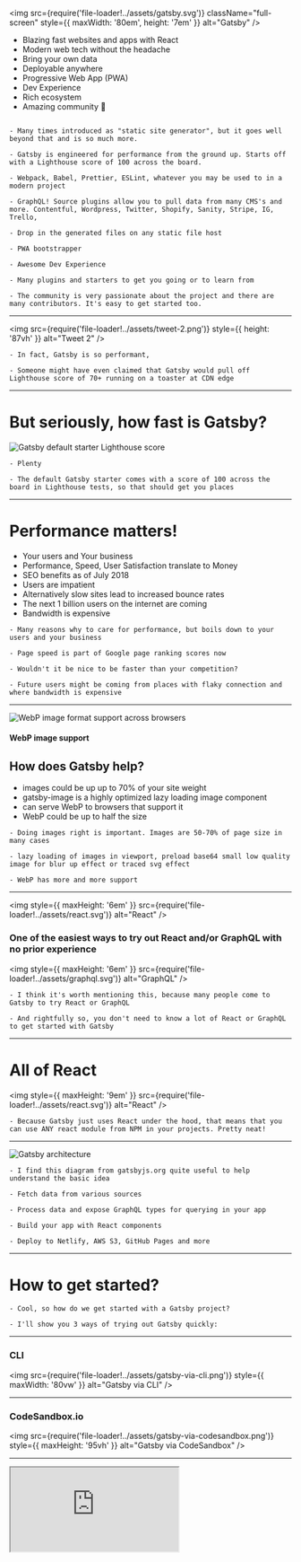 
<img
  src={require('file-loader!../assets/gatsby.svg')}
  className="full-screen"
  style={{ maxWidth: '80em', height: '7em' }}
  alt="Gatsby"
/>

<ul>
  <Appear>
    <li>Blazing fast websites and apps with React</li>
    <li>Modern web tech without the headache</li>
    <li>Bring your own data</li>
    <li>Deployable anywhere</li>
    <li>Progressive Web App (PWA)</li>
    <li>Dev Experience</li>
    <li>Rich ecosystem</li>
    <li>Amazing community 💜</li>
  </Appear>
</ul>

```notes

- Many times introduced as "static site generator", but it goes well beyond that and is so much more.

- Gatsby is engineered for performance from the ground up. Starts off with a Lighthouse score of 100 across the board.

- Webpack, Babel, Prettier, ESLint, whatever you may be used to in a modern project

- GraphQL! Source plugins allow you to pull data from many CMS's and more. Contentful, Wordpress, Twitter, Shopify, Sanity, Stripe, IG, Trello,

- Drop in the generated files on any static file host

- PWA bootstrapper

- Awesome Dev Experience

- Many plugins and starters to get you going or to learn from

- The community is very passionate about the project and there are many contributors. It's easy to get started too.

```

---

<img
  src={require('file-loader!../assets/tweet-2.png')}
  style={{ height: '87vh' }}
  alt="Tweet 2"
/>

```notes
- In fact, Gatsby is so performant,

- Someone might have even claimed that Gatsby would pull off Lighthouse score of 70+ running on a toaster at CDN edge
```

---

# But seriously, how fast is Gatsby?

<div>
  <img
    src={require('file-loader!../assets/lighthouse-gatsby-default.png')}
    style={{ width: '70%', margin: '0 auto', display: 'flex' }}
    alt="Gatsby default starter Lighthouse score"
  />
</div>

```notes
- Plenty

- The default Gatsby starter comes with a score of 100 across the board in Lighthouse tests, so that should get you places
```

---

# Performance matters!

- Your users and Your business
- Performance, Speed, User Satisfaction translate to Money
- SEO benefits as of July 2018
- Users are impatient
- Alternatively slow sites lead to increased bounce rates
- The next 1 billion users on the internet are coming
- Bandwidth is expensive

```notes
- Many reasons why to care for performance, but boils down to your users and your business

- Page speed is part of Google page ranking scores now

- Wouldn't it be nice to be faster than your competition?

- Future users might be coming from places with flaky connection and where bandwidth is expensive
```

---


<div>
  <img
    style={{ height: '18em' }}
    src={require('file-loader!../assets/webp-support.png')}
    alt="WebP image format support across browsers"
  />
  <h4>WebP image support</h4>
</div>

## How does Gatsby help?

- images could be up up to 70% of your site weight
- <span className="accent">gatsby-image</span> is a highly optimized lazy loading image component
- can serve WebP to browsers that support it
- WebP could be up to half the size

```notes
- Doing images right is important. Images are 50-70% of page size in many cases

- lazy loading of images in viewport, preload base64 small low quality image for blur up effect or traced svg effect

- WebP has more and more support
```

---

<img
  style={{ maxHeight: '6em' }}
  src={require('file-loader!../assets/react.svg')}
  alt="React"
/>

### One of the easiest ways to <span className="accent">try out React and/or GraphQL</span> with no prior experience

<img
  style={{ maxHeight: '6em' }}
  src={require('file-loader!../assets/graphql.svg')}
  alt="GraphQL"
/>

```notes
- I think it's worth mentioning this, because many people come to Gatsby to try React or GraphQL

- And rightfully so, you don't need to know a lot of React or GraphQL to get started with Gatsby
```

---

# All of React

<img
  style={{ maxHeight: '9em' }}
  src={require('file-loader!../assets/react.svg')}
  alt="React"
/>

```notes
- Because Gatsby just uses React under the hood, that means that you can use ANY react module from NPM in your projects. Pretty neat!
```

---

<div>
  <img
    src={require('file-loader!../assets/gatsby-architecture-1.png')}
    style={{
      maxWidth: '75%',
      maxHeight: '52em',
      display: 'flex',
      margin: '0 auto'
    }}
    alt="Gatsby architecture"
  />
</div>

```notes
- I find this diagram from gatsbyjs.org quite useful to help understand the basic idea

- Fetch data from various sources

- Process data and expose GraphQL types for querying in your app

- Build your app with React components

- Deploy to Netlify, AWS S3, GitHub Pages and more
```

---

# How to get started?

```notes
- Cool, so how do we get started with a Gatsby project?

- I'll show you 3 ways of trying out Gatsby quickly:
```

---

### CLI

<img
  src={require('file-loader!../assets/gatsby-via-cli.png')}
  style={{ maxWidth: '80vw' }}
  alt="Gatsby via CLI"
/>

---

### CodeSandbox.io

<img
  src={require('file-loader!../assets/gatsby-via-codesandbox.png')}
  style={{ maxHeight: '95vh' }}
  alt="Gatsby via CodeSandbox"
/>

---

<iframe
  src="https://codesandbox.io/embed/k3201jy9jo?fontsize=14"
  style={{
    width: '90vw',
    height: '90vh',
    border: 0,
    borderRadius: '4px',
    overflow: 'hidden'
  }}
  sandbox="allow-modals allow-forms allow-popups allow-scripts allow-same-origin"
/>

```notes
- For exmaple, here's how the default starter project looks like in CodeSandbox

- You could get quite far already from here:

  - work on project

  - create a GitHub repo from here

  - deploy
```

---

### Look for the green Netlify deploy button

<img
  src={require('file-loader!../assets/gatsby-via-button.png')}
  style={{ height: '200px' }}
  alt="Gatsby via deploy button"
/>

### Or pass a starter repository to Netlify via:

https://app.netlify.com/start/deploy?repository=https://github.com/gatsbyjs/gatsby-starter-default

```notes
- In particular if you are deploying to Netlify, just look for the deploy button on many gatsby starter repositories
```

---

<div>
  <img
    src={require('file-loader!../assets/gatsby-architecture-2.png')}
    style={{
      maxWidth: '75%',
      maxHeight: '52em',
      display: 'flex',
      margin: '0 auto'
    }}
    alt="Gatsby architecture focused on data sources"
  />
</div>

```notes
- Cool, so now that we know how to get started, let's go back to this diagram and explore the data sources part
```

---

<DataSources />

```notes
- Plenty to choose from; Most popular headless CMSs

- Any data source; There's quite a few of them

- Build pages from Google sheets or Trello cards wut?

- Some worthy mentions that are less gimicky: popular headless CMSs like: Contentful, Sanity, GraphCMS and more...
```

---

# Let's try out <span className="accent">GraphQL</span>

```notes
- Gatsby sources all that data and exposes GraphQL types for you to query against
```

---

# Demo

---

<img
  src={require('file-loader!../assets/codesandbox-json-example.jpg')}
  style={{ height: '55vh' }}
  alt="Example JSON files"
/>

```notes
- A couple of example JSON files in a codesandbox project
```

---


<iframe
  src="https://k3201jy9jo.sse.codesandbox.io/___graphql"
  style={{
    width: '90vw',
    height: '90vh',
    border: 0,
    borderRadius: '4px',
    overflow: 'hidden'
  }}
  sandbox="allow-modals allow-forms allow-popups allow-scripts allow-same-origin"
/>

```notes
- There is a convention to how type names get generated (all-, -Json)
```

---

# Plugins

<img
  src={require('file-loader!../assets/gatsby-plugins-page.png')}
  style={{ maxWidth: '90vw', maxHeight: '95vh' }}
  alt="Gatsby plugins page"
/>

---

# Plugins

<ul>
  <li>Reusable common functionality</li>
  <li>Source plugins</li>
  <li>Transformer plugins</li>
  <li>Public vs Private</li>
</ul>

```notes
- ~ 700 plugins

- Chunks of reusable functionality, shared with the community.

- Things like Google Analytics, for example. No need to reinvent the wheel. Use the highly optimized and supported plugin.

- Source that fetch data at build time

- Transformers that process data, for example a JSON file

- A thing to note about plugins is that you are not limited to only what's available out there. You can easily create your own custom private plugins specific to your project if you have a use case for that.
```

---

# Starters

<img
  src={require('file-loader!../assets/gatsby-starters-page.png')}
  style={{ maxWidth: '90vw', maxHeight: '95vh' }}
  alt="Gatsby starters page"
/>

```notes
- start from a configured project with plugins based on usecase

- blog, ecommerce, what have you

- or by data provider, styling solution, SEO requirements and more.

- The one major downside is that once you setup a project using a starter you are on your own and don't get anymore updates

- The Gatsby team is working on this and THEMES are coming probably this year to allow for dependancy based starter usage
```

---

# Showcase

<img
  src={require('file-loader!../assets/gatsby-showcase-main.png')}
  style={{ maxWidth: '90vw', maxHeight: '95vh' }}
  alt="Gatsby showcase"
/>

```notes
- Browse for inspiration

- Submit your own projects to the showcase if you like
```

---

# What can you build with Gatsby?

---

### Simple sites

<img
  src={require('file-loader!../assets/showcase-2.png')}
  style={{ maxWidth: '85vw', maxHeight: '87vh' }}
  alt="Gatsby showcase 2"
/>

###### justdoit.nike.com

---

### Sites with plenty of high quality imagery

<img
  src={require('file-loader!../assets/showcase-1.jpg')}
  style={{ maxWidth: '85vw', maxHeight: '87vh' }}
  alt="Gatsby showcase 1"
/>

###### kirstennoelle.com

---

### Data visualization heavy apps

<img
  src={require('file-loader!../assets/showcase-3.jpg')}
  style={{ maxWidth: '85vw', maxHeight: '87vh' }}
  alt="Gatsby showcase 3"
/>

###### 2018.stateofjs.com

---

### Ecommerce

<img
  src={require('file-loader!../assets/showcase-4.jpg')}
  style={{ maxWidth: '85vw', maxHeight: '87vh' }}
  alt="Gatsby showcase 4"
/>

###### store.gatsbyjs.org

---

### Blog

<img
  src={require('file-loader!../assets/showcase-5.jpg')}
  style={{ maxWidth: '85vw', maxHeight: '87vh' }}
  alt="Gatsby showcase 5"
/>

###### airbnb.io

---

### Documentation sites

<img
  src={require('file-loader!../assets/showcase-6.png')}
  style={{ maxWidth: '85vw', maxHeight: '87vh' }}
  alt="Gatsby showcase 6"
/>

###### reactjs.org

---

# My projects and learnings

```notes
- I've also built a few projects with Gatsby and really loved it
```

---

### fpvtips.com

<img
  src={require('file-loader!../assets/georgi-showcase-1.jpg')}
  style={{ maxWidth: '80vw', maxHeight: '82vh' }}
  alt="Georgi showcase 1"
/>

###### Gatsby, Contentful, Netlify, Google Maps, Open Weather Map, Material UI, Markdown, JSON

```notes
- contentful (build hooks), markdown, google maps, open weather api, json data
```

---

### georgiyanev.dev

<img
  src={require('file-loader!../assets/georgi-showcase-2.jpg')}
  style={{ maxWidth: '85vw', maxHeight: '82vh' }}
  alt="Georgi showcase 2"
/>

```notes
- Markdown page generation, will add mdx
- dark theme, custom components, playground for learning
- Blog with analytics and video on the home page and still 99 score
```

###### Gatsby, Netlify, Markdown, Styled Components, Sitemap, RSS feed

---

### baehrbg.com

<img
  src={require('file-loader!../assets/georgi-showcase-3.jpg')}
  style={{ maxWidth: '85vw', maxHeight: '82vh' }}
  alt="Georgi showcase 3"
/>

###### Gatsby, Contentful, Netlify, React Reveal, React Icons

```notes
- Generate hundreds of pages from Contentful models

- Hundreds of pages, prob almost a thousand, many images
```

---

### All these projects are open source

---

###### <span className="margin-none font-smaller"><a href="https://github.com/jumpalottahigh" target="_blank" rel="noreferrer" >https://github.com/jumpalottahigh</a></span>

<img
  src={require('file-loader!../assets/github-profile.png')}
  alt="jumpalottahigh GitHub profile"
  style={{ maxHeight: '85vh' }}
/>

---

# Demo

```notes
- TODO: Build a site that generates 1000 pages and images in 3 minutes or less

- TODO: because the Gatsby showcase is built with "live" screenshots from sites, we can use the same plugin to build something of our own

- Maybe default starter + yaml into a demo of campaign catalog type of thing?
```

---

# If you want to learn more

- <a href="https://www.gatsbyjs.org/tutorial/" target="_blank" rel="noreferrer">Official Tutorial</a>
- <a href="https://www.gatsbyjs.org/docs/" target="_blank" rel="noreferrer">Gatsby Docs</a>
- By example from other projects

```notes
- I encourage you to try the official tutorial as it's gonna go over the main principles

- The docs are pretty solid so just look up things as you need them

- Learn by example from other repositories
```

---


<div style={{ textAlign: 'right' }}>
  <img
    src={require('file-loader!../assets/gatsby-swag.png')}
    alt="Gatsby swag"
    style={{ maxWidth: '70%' }}
  />
</div>

# Contribute

<div style={{margin: '0 2rem'}}>

Consider contributing and get awesome swag.

Great way to learn.
The community is super helpful!

</div>

```notes
- Gatsby is open source and built by you

- Contribute and get some sweet swag
```
